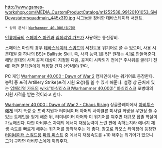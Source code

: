 {{{+1 '''Signum'''}}}

http://www.games-workshop.com/MEDIA_CustomProductCatalog/m1252538_99120101053_SMDevastatorsquadmain_445x319.jpg
시그눔을 장비한 데바스테이터 서전트.

 * 상위 문서：[[Warhammer 40,000/워기어]]

[[인류제국]]의 [[스페이스 마린]]과 [[임페리얼 가드]]가 사용하는 통신장비.

스페이스 마린의 경우 [[데바스테이터 스쿼드]]의 서전트용 워기어로 쓸 수 있으며, 사용 시 분대원 중 하나의 BS[* Ballistic Skill. 즉, 사격 능력.]를 5[* 원래는 4.]로 만들어준다. 해당 분대의 사격 공격 대상이 지정된 다음, 공격이 시작되기 전에[* 주사위를 굴리기 전에] 어떤 분대원에게 적용할 건지 선언해야 한다.

PC 게임 [[Warhammer 40,000 : Dawn of War 2]] 캠페인에서는 워기어로 등장한다. 능력 중 포격 Artillery Strike(포격 지원 요청)를 쓸 수 있게 해준다. 설정 상 근처에 있는 [[임페리얼 가드]]의 [[wiki:"바실리스크(Warhammer 40,000)" 바실리스크]] 포병대의 지원 사격을 받는 것이라고 한다.

[[Warhammer 40,000 : Dawn of War 2 - Chaos Rising]] 싱글플레이에서 [[아비투스]]에게 의지 특성 중 포격 지원과 터미네이터 아머의 사이클론 미사일 화망을 무한정 쓸 수 있는 트레잇을 얻게 해준 뒤, 터미네이터 아머와 이 워기어를 껴주면 대규모 잡졸 학살이 가능해진다. 다만 아비투스 자체의 에너지 재생능력이 느린 편에 속하는지라 에너지 재생 속도를 빠르게 해주는 워기어를 장착해주는 게 좋다. 참고로 카오스 라이징에 등장한 [[터미네이터 스쿼드]]용 [[파워 피스트]] 중 에너지 재생속도를 +10 해주는 워기어가 있으니 그거 구하면 아비투스에게 끼워주자.
